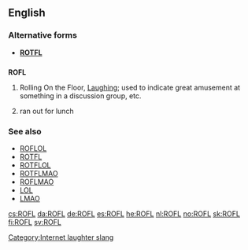 ==English==

===Alternative forms===
* '''[[ROTFL]]'''

==={{initialism}}===
'''ROFL'''

# {{context|internet slang}} Rolling On the Floor, [[Laugh]]ing; used to indicate great amusement at something in a discussion group, etc.
# {{context|rare|dated}} ran out for lunch

===See also===
* [[ROFLOL]]
* [[ROTFL]]
* [[ROTFLOL]]
* [[ROTFLMAO]]
* [[ROFLMAO]]
* [[LOL]]
* [[LMAO]]

[[Category:Internet laughter slang]]

[[cs:ROFL]]
[[da:ROFL]]
[[de:ROFL]]
[[es:ROFL]]
[[he:ROFL]]
[[nl:ROFL]]
[[no:ROFL]]
[[sk:ROFL]]
[[fi:ROFL]]
[[sv:ROFL]]